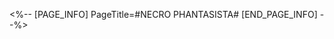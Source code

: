 <%-- [PAGE_INFO]
PageTitle=#NECRO PHANTASISTA#
[END_PAGE_INFO] --%>

{{MusicArticle
| titleen = NECRO PHANTASISTA
| group = [[A-One]]
| groupCat = A-One
| released = 2015-05-10
| convention = Reitaisai 12
| tracks = 6
| length = 27:95
| catalogno = AONE-0030
| genre = {{Genre|Vocal}}
| website = [http://a-one-records.com/discography/000408.html Link]
| image = AONE-0030.png
| caption = Pictured: [[Yukari Yakumo]] (left), [[Reimu Hakurei]] (right)
| arranger = ELEMENTAS
:Yassie
:{{lang|jp|越田Rute隆人}}
:LAN.na
| lyricist = Rute
:{{lang|jp|あき}} ([[はにーぽけっと|はにーぽけっと]])
:Yassie
| vocalist = {{lang|jp|越田Rute隆人}}
:{{lang|jp|あき}} ([[はにーぽけっと]])
| producer = A-One
| illustrator = {{lang|ja|燗汰朗}} ([[ClearLeMel]])
| designer =
| masterer =
| other_staff =;Guitar: NORI ([http://m-i-w.syncl.jp/ M.I.W.])
;Bass: {{lang|ja|たく}} ([[はにーぽけっと]])
| description = 該專輯所用音樂旋律樂器風格等來源於《[[東方紅魔鄉]]》、《[[東方妖妖夢]]》、《[[東方花映塚]]》、《[[東方風神錄]]》、《[[妖精大戰爭]]》以及《[[東方神靈廟]]》。其中包含兩首曾在[[TOHO EUROBEAT VOL.11 LEAD SINGLE センヲコエテ]]中發行過的編曲。
| tracklist   =

*{{Track|01|十六夜、咲く華|4:38|lyrics=Lyrics: 十六夜、咲く華}}
** arrangement: Yassie
** lyrics: Rute
** vocals: {{lang|ja|越田Rute隆人}}
** bass: たく
** guitar: NORI
** original title: {{lang|ja|フラワリングナイト}}
** source: {{th09}}
** original title: {{lang|ja|月時計　～ ルナ・ダイアル}}
** source: {{th06}}

*{{Track|02|NECRO PHANTASISTA|5:09|lyrics=Lyrics: NECRO PHANTASISTA}}
** arrangement: ELEMENTAS
** lyrics: Rute
** vocals: {{lang|jp|越田Rute隆人}}
** original title: {{lang|ja|ネクロファンタジア}}
** source: {{th07}}

*{{Track|03|スバラシイトイウコト|4:35|lyrics=Lyrics: スバラシイトイウコト}}
** arrangement: Yassie
** lyrics: Yassie
** vocals: {{lang|jp|越田Rute隆人}}
** guitar: NORI
** original title: {{lang|ja|運命のダークサイド}}
** original title: {{lang|ja|厄神様の通り道　～}} Dark Road
** source: {{th10}}

*{{Track|04|Fairy Dance|5:59|lyrics=Lyrics: 永醒夢 〜Ei Sei Mu〜}}
** arrangement: ELEMENTAS
** lyrics: {{lang|jp|あき}}
** vocals: {{lang|jp|あき}}
** original title: {{lang|ja|真夜中のフェアリーダンス}}
** original title: {{lang|ja|妖精大戦争　～}} Fairy Wars
** source: {{th128}}

*{{Track|05|約束なんかいらない|3:33|lyrics=Lyrics: 約束なんかいらない}}
** arrangement: {{lang|jp|越田Rute隆人}} & Yassie
** lyrics: Rute
** vocals: {{lang|jp|越田Rute隆人}}
** guitar: NORI
** original title: {{lang|ja|古きユアンシェン}}
** source: {{th13}}

*{{Track|06|How to Love|5:21|lyrics=Lyrics: How to Love}}
** arrangement: LAN.na
** lyrics: Yassie
** vocals: {{lang|jp|越田Rute隆人 × あき}}
** original title: {{lang|ja|紅楼　～}} Eastern Dream...
** source: {{th06}}
** original title: {{lang|ja|デザイアドライブ}}
** source: {{th13}}
}}
